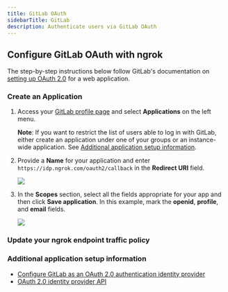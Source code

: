 ```yaml
---
title: GitLab OAuth
sidebarTitle: GitLab
description: Authenticate users via GitLab OAuth
---
```




## Configure GitLab OAuth with ngrok

The step-by-step instructions below follow GitLab's documentation on [setting up OAuth 2.0](https://docs.gitlab.com/ee/integration/oauth_provider.html) for a web application.

### Create an Application

1. Access your [GitLab profile page](https://gitlab.com/-/profile) and select **Applications** on the left menu.

    **Note**: If you want to restrict the list of users able to log in with GitLab, either create an application under one of your groups or an instance-wide application. See [Additional application setup information](#additional-application-setup-information).

2. Provide a **Name** for your application and enter `https://idp.ngrok.com/oauth2/callback` in the **Redirect URI** field.

    ![](/img/howto/oauth/1-gitlab-register.png)

3. In the **Scopes** section, select all the fields appropriate for your app and then click **Save application**. In this example, mark the **openid**, **profile**, and **email** fields.

    ![](/img/howto/oauth/2-gitlab-scopes.png)

### Update your ngrok endpoint traffic policy

<UpdatePolicyInstructions />

<Gitlab />

<ConfigAccessControl />

### Additional application setup information

- [Configure GitLab as an OAuth 2.0 authentication identity provider](https://docs.gitlab.com/ee/integration/oauth_provider.html)
- [OAuth 2.0 identity provider API](https://docs.gitlab.com/ee/api/oauth2.html)
